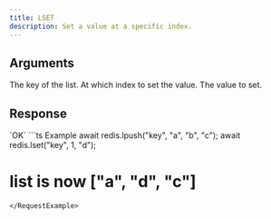 ```yaml
---
title: LSET
description: Set a value at a specific index.
---
```


## Arguments

<ParamField body="key" type="string" required>
  The key of the list.
</ParamField>

<ParamField body="index" type="number" required>
 At which index to set the value.
</ParamField>


<ParamField body="data" type="TValue" required>
  The value to set.
</ParamField>

## Response

<ResponseField type="OK" required>
  `OK`
</ResponseField>

<RequestExample>
```ts Example 
await redis.lpush("key", "a", "b", "c"); 
await redis.lset("key", 1, "d"); 

# list is now ["a", "d", "c"]
 ```
</RequestExample>
